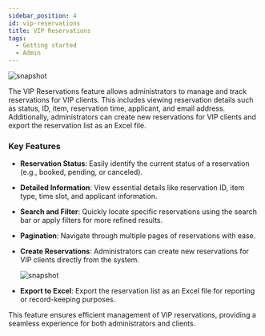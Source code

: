 ```yaml
---
sidebar_position: 4
id: vip-reservations
title: VIP Reservations
tags:
  - Getting started
  - Admin
---
```




<BrowserWindow url={url}>

![snapshot](/assets/admin/resource-management-vip-reservations.png)

</BrowserWindow>

The VIP Reservations feature allows administrators to manage and track reservations for VIP clients. This includes viewing reservation details such as status, ID, item, reservation time, applicant, and email address. Additionally, administrators can create new reservations for VIP clients and export the reservation list as an Excel file.

### Key Features

- **Reservation Status**: Easily identify the current status of a reservation (e.g., booked, pending, or canceled).
- **Detailed Information**: View essential details like reservation ID, item type, time slot, and applicant information.
- **Search and Filter**: Quickly locate specific reservations using the search bar or apply filters for more refined results.
- **Pagination**: Navigate through multiple pages of reservations with ease.
- **Create Reservations**: Administrators can create new reservations for VIP clients directly from the system.

  ![snapshot](/assets/admin/resource-management-vip-reservation-add.png)

- **Export to Excel**: Export the reservation list as an Excel file for reporting or record-keeping purposes.

This feature ensures efficient management of VIP reservations, providing a seamless experience for both administrators and clients.
